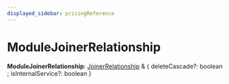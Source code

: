 ```yaml
---
displayed_sidebar: pricingReference
---
```



# ModuleJoinerRelationship

 **ModuleJoinerRelationship**: [JoinerRelationship](JoinerRelationship.mdx) & &#123; deleteCascade?: boolean ; isInternalService?: boolean  &#125;
